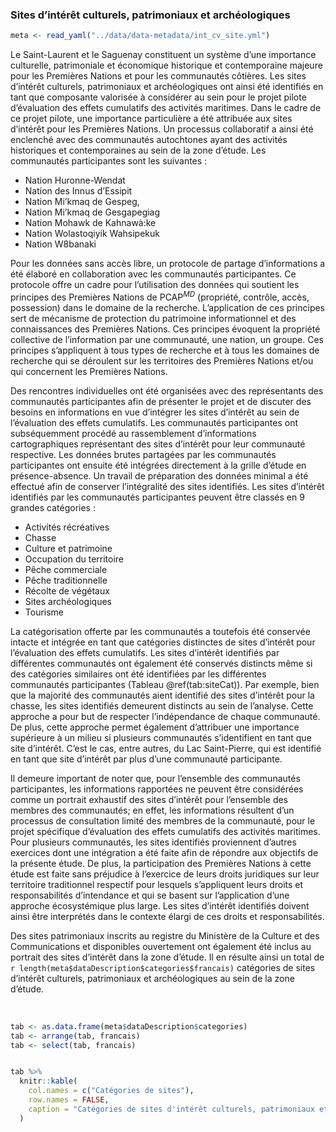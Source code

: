 ### Sites d’intérêt culturels, patrimoniaux et archéologiques

```r
meta <- read_yaml("../data/data-metadata/int_cv_site.yml")
```

Le Saint-Laurent et le Saguenay constituent un système d'une importance culturelle, patrimoniale et économique historique et contemporaine majeure pour les Premières Nations et pour les communautés côtières. Les sites d'intérêt culturels, patrimoniaux et archéologiques ont ainsi été identifiés en tant que composante valorisée à considérer au sein pour le projet pilote d'évaluation des effets cumulatifs des activités maritimes. Dans le cadre de ce projet pilote, une importance particulière a été attribuée aux sites d'intérêt pour les Premières Nations. Un processus collaboratif a ainsi été enclenché avec des communautés autochtones ayant des activités historiques et contemporaines au sein de la zone d'étude. Les communautés participantes sont les suivantes :

- Nation Huronne-Wendat
- Nation des Innus d’Essipit
- Nation Mi'kmaq de Gespeg,
- Nation Mi'kmaq de Gesgapegiag
- Nation Mohawk de Kahnawà:ke
- Nation Wolastoqiyik Wahsipekuk
- Nation W8banaki

Pour les données sans accès libre, un protocole de partage d'informations a été élaboré en collaboration avec les communautés participantes. Ce protocole offre un cadre pour l’utilisation des données qui soutient les principes des Premières Nations de PCAP$^{MD}$ (propriété, contrôle, accès, possession) dans le domaine de la recherche. L’application de ces principes sert de mécanisme de protection du patrimoine informationnel et des connaissances des Premières Nations. Ces principes évoquent la propriété collective de l’information par une communauté, une nation, un groupe. Ces principes s’appliquent à tous types de recherche et à tous les domaines de recherche qui se déroulent sur les territoires des Premières Nations et/ou qui concernent les Premières Nations.

Des rencontres individuelles ont été organisées avec des représentants des communautés participantes afin de présenter le projet et de discuter des besoins en informations en vue d'intégrer les sites d'intérêt au sein de l'évaluation des effets cumulatifs. Les communautés participantes ont subséquemment procédé au rassemblement d'informations cartographiques représentant des sites d'intérêt pour leur communauté respective. Les données brutes partagées par les communautés participantes ont ensuite été intégrées directement à la grille d'étude en présence-absence. Un travail de préparation des données minimal a été effectué afin de conserver l'intégralité des sites identifiés. Les sites d'intérêt identifiés par les communautés participantes peuvent être classés en 9 grandes catégories :

- Activités récréatives
- Chasse
- Culture et patrimoine
- Occupation du territoire
- Pêche commerciale
- Pêche traditionnelle
- Récolte de végétaux
- Sites archéologiques
- Tourisme

La catégorisation offerte par les communautés a toutefois été conservée intacte et intégrée en tant que catégories distinctes de sites d'intérêt pour l'évaluation des effets cumulatifs. Les sites d'intérêt identifiés par différentes communautés ont également été conservés distincts même si des catégories similaires ont été identifiées par les différentes communautés participantes (Tableau \@ref(tab:siteCat)). Par exemple, bien que la majorité des communautés aient identifié des sites d'intérêt pour la chasse, les sites identifiés demeurent distincts au sein de l'analyse. Cette approche a pour but de respecter l'indépendance de chaque communauté. De plus, cette approche permet également d'attribuer une importance supérieure à un milieu si plusieurs communautés s'identifient en tant que site d'intérêt. C'est le cas, entre autres, du Lac Saint-Pierre, qui est identifié en tant que site d'intérêt par plus d'une communauté participante.

Il demeure important de noter que, pour l'ensemble des communautés participantes, les informations rapportées ne peuvent être considérées comme un portrait exhaustif des sites d'intérêt pour l'ensemble des membres des communautés; en effet, les informations résultent d'un processus de consultation limité des membres de la communauté, pour le projet spécifique d'évaluation des effets cumulatifs des activités maritimes. Pour plusieurs communautés, les sites identifiés proviennent d'autres exercices dont une intégration a été faite afin de répondre aux objectifs de la présente étude. De plus, la participation des Premières Nations à cette étude est faite sans préjudice à l'exercice de leurs droits juridiques sur leur territoire traditionnel respectif pour lesquels s'appliquent leurs droits et responsabilités d'intendance et qui se basent sur l'application d'une approche écosystémique plus large. Les sites d'intérêt identifiés doivent ainsi être interprétés dans le contexte élargi de ces droits et responsabilités.

<!-- TODO: Discuter des limites temporelles ici, et du fait que les communautés ont clairement indiqué qu'il s'agit d'une limite de l'étude, et c'est aussi rapporté dans le document du GCNWA

Voir limites relevées par le GCNWA

Données caractérisent une activité, mais peuvent difficillement permettre de convenablement les contextualiser culturellement et écologiquement.

> Les données rapportées ici servent donc à documenter les modalités de l’UOT des W8banakiak ainsi que les conditions qui sous-tendent leur exercice. Elles ne peuvent pas prédire les lieux qui seront fréquentés dans le futur ou le type d’activité qui y sera pratiqué. GCNWA

Pour la vulnérabilité : De plus, il est impossible de cartographier adéquatement les valeurs accordées à certains sites ou activités. L’importance d’un site dépend d’une multitude de facteurs. Par exemple, sans être fréquentés sur une base régulière, des lieux sont associés à des récits ou légendes, à l’histoire ou l’imaginaire collectif de la Nation, à des sites archéologiques ou sacrés, etc (GCNWA)
-->

Des sites patrimoniaux inscrits au registre du Ministère de la Culture et des Communications et disponibles ouvertement ont également été inclus au portrait des sites d'intérêt dans la zone d'étude. Il en résulte ainsi un total de `r length(meta$dataDescription$categories$francais)` catégories de sites d'intérêt culturels, patrimoniaux et archéologiques au sein de la zone d'étude.


<br/>

```r
tab <- as.data.frame(meta$dataDescription$categories)
tab <- arrange(tab, francais)
tab <- select(tab, francais)


tab %>%
  knitr::kable(
    col.names = c("Catégories de sites"),
    row.names = FALSE,
    caption = "Catégories de sites d'intérêt culturels, patrimoniaux et archéologiques identifiés pour le Saint-Laurent et le Saguenay."
  )
```

<br/>



<!--
#### Kahnawake

TODO: Vérifier la catégorie traffic identifiée par la communauté. Est-ce qu'on devrait l'ajouter aux stresseurs de navigation?
TODO: Même chose avec la seigneurie
-->
